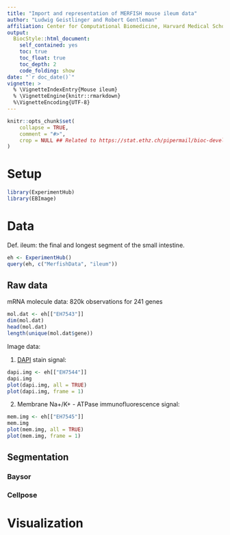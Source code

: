 ```yaml
---
title: "Import and representation of MERFISH mouse ileum data"
author: "Ludwig Geistlinger and Robert Gentleman"
affiliation: Center for Computational Biomedicine, Harvard Medical School
output:
  BiocStyle::html_document:
    self_contained: yes 
    toc: true
    toc_float: true
    toc_depth: 2
    code_folding: show
date: "`r doc_date()`"
vignette: >
  % \VignetteIndexEntry{Mouse ileum}
  % \VignetteEngine{knitr::rmarkdown}
  %\VignetteEncoding{UTF-8}
---
```


```r
knitr::opts_chunk$set(
    collapse = TRUE,
    comment = "#>",
    crop = NULL ## Related to https://stat.ethz.ch/pipermail/bioc-devel/2020-April/016656.html
)
```

# Setup

```r
library(ExperimentHub)
library(EBImage)
```

# Data

Def. ileum: the final and longest segment of the small intestine.

```r
eh <- ExperimentHub()
query(eh, c("MerfishData", "ileum"))
```

## Raw data

mRNA molecule data: 820k observations for 241 genes

```r
mol.dat <- eh[["EH7543"]]
dim(mol.dat)
head(mol.dat)
length(unique(mol.dat$gene))
```

Image data: 

1. [DAPI](https://en.wikipedia.org/wiki/DAPI) stain signal:

```r
dapi.img <- eh[["EH7544"]]
dapi.img
plot(dapi.img, all = TRUE)
plot(dapi.img, frame = 1)
```

2. Membrane Na+/K+ - ATPase immunofluorescence signal:

```r
mem.img <- eh[["EH7545"]]
mem.img
plot(mem.img, all = TRUE)
plot(mem.img, frame = 1)
```

## Segmentation

### Baysor

### Cellpose

# Visualization
